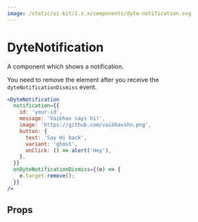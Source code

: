 ```yaml
---
image: /static/ui-kit/1.x.x/components/dyte-notification.svg
---
```


# DyteNotification

A component which shows a notification.

You need to remove the element after you receive the `dyteNotificationDismiss`
event.

```jsx live
<DyteNotification
  notification={{
    id: 'your-id',
    message: 'Vaibhav says hi!',
    image: 'https://github.com/vaibhavshn.png',
    button: {
      text: 'Say Hi back',
      variant: 'ghost',
      onClick: () => alert('Hey'),
    },
  }}
  onDyteNotificationDismiss={(e) => {
    e.target.remove();
  }}
/>
```

## Props

<PropsTable of="dyte-notification" />
